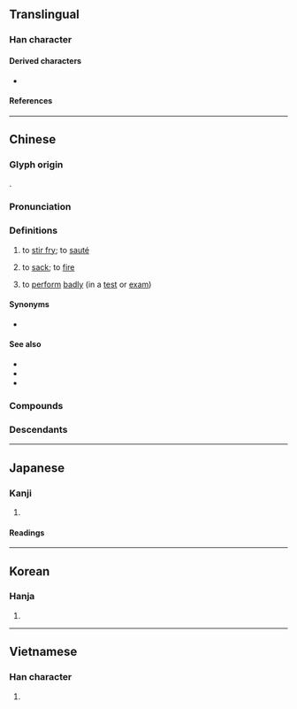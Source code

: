{{character info}}
==Translingual==

===Han character===
{{Han char|rn=86|rad=火|as=04|sn=8|four=99820|canj=FFH|ids=⿰火少}}

====Derived characters====
* {{l|mul|[[𫷴]]}}

====References====
{{Han ref|kx=0667.170|dkj=18915|dj=1076.250|hdz=32191.150|uh=7092}}

----

==Chinese==
{{zh-forms}}

===Glyph origin===
{{Han etym}}
{{Han compound|火|少|ls=psc|c1=s|c2=p}}.

===Pronunciation===
{{zh-pron
|m=chǎo
|m-s=cao3
|c=caau2
|h=pfs=chháu
|mn=chhá/chháu
|mn_note=chhá - vernacular; chháu - literary
|mn-t=ca2
|w=2tshau
|mc=y
|oc=y
|cat=v
}}

===Definitions===
{{zh-hanzi}}

# to [[stir fry]]; to [[sauté]]
# {{lb|zh|slang}} to [[sack]]; to [[fire]]
# {{lb|zh|Hong Kong Cantonese}} to [[perform]] [[badly]] (in a [[test]] or [[exam]])

====Synonyms====
* {{sense|to sack}}
{{zh-syn-saurus|解僱}}

====See also====
* {{zh-l|煸}}
* {{zh-l|煎}}
* {{zh-l|炸|tr=zhá}}

===Compounds===
{{zh-der|炒菜|炒飯|炒肝|炒鍋|炒匯|炒貨|炒家|炒冷飯|炒買炒賣|炒米|炒麵|炒勺|炒魷魚|炒作|廣東炒麵|拗彆攪炒|炒冰|炒刺|炒咬|炒地皮|炒栗子|炒米粉|炒肝兒|炒股票|炒蛋|炒豆兒|炒買|炒賣|炒鐵|炒麵塊子|烘炒|煎炒|番茄炒蛋|瞎炒蛋|糖炒栗子|鬧炒|攬炒}}

===Descendants===
{{CJKV||しょう|j2=そう|초|xào}}

{{zh-cat|Intermediate}}

----

==Japanese==

===Kanji===
{{ja-kanji|grade=|rs=火04}}

# {{rfdef|ja|sort=火04}}

====Readings====
{{ja-readings
|goon=しょう
|kanon=そう
|kun=い-る, いた-める
}}

----

==Korean==

===Hanja===
{{ko-hanja|hangeul=초|eumhun=|rv=cho|mr=ch'o|y=cho}}

# {{rfdef|ko|sort=火04}}

----

==Vietnamese==

===Han character===
{{vi-hantu|[[sao]], [[xào]], [[xáo]]|rs=火04}}

# {{rfdef|vi|sort=火04}}